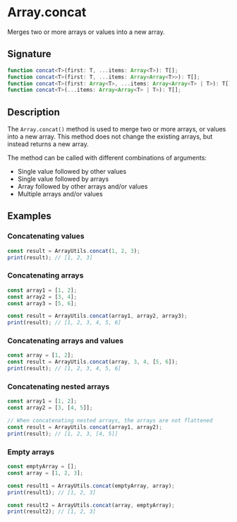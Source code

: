 # Array.concat

Merges two or more arrays or values into a new array.

## Signature

```ts
function concat<T>(first: T, ...items: Array<T>): T[];
function concat<T>(first: T, ...items: Array<Array<T>>): T[];
function concat<T>(first: Array<T>, ...items: Array<Array<T> | T>): T[];
function concat<T>(...items: Array<Array<T> | T>): T[];
```

## Description

The `Array.concat()` method is used to merge two or more arrays, or values into a new array. This method does not change the existing arrays, but instead returns a new array.

The method can be called with different combinations of arguments:
- Single value followed by other values
- Single value followed by arrays
- Array followed by other arrays and/or values
- Multiple arrays and/or values

## Examples

### Concatenating values

```ts
const result = ArrayUtils.concat(1, 2, 3);
print(result); // [1, 2, 3]
```

### Concatenating arrays

```ts
const array1 = [1, 2];
const array2 = [3, 4];
const array3 = [5, 6];

const result = ArrayUtils.concat(array1, array2, array3);
print(result); // [1, 2, 3, 4, 5, 6]
```

### Concatenating arrays and values

```ts
const array = [1, 2];
const result = ArrayUtils.concat(array, 3, 4, [5, 6]);
print(result); // [1, 2, 3, 4, 5, 6]
```

### Concatenating nested arrays

```ts
const array1 = [1, 2];
const array2 = [3, [4, 5]];

// When concatenating nested arrays, the arrays are not flattened
const result = ArrayUtils.concat(array1, array2);
print(result); // [1, 2, 3, [4, 5]]
```

### Empty arrays

```ts
const emptyArray = [];
const array = [1, 2, 3];

const result1 = ArrayUtils.concat(emptyArray, array);
print(result1); // [1, 2, 3]

const result2 = ArrayUtils.concat(array, emptyArray);
print(result2); // [1, 2, 3]
``` 